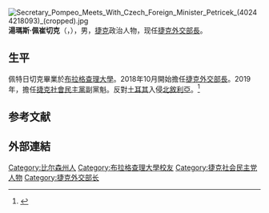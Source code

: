 {{noteTA|1=zh-tw:湯瑪斯;zh-hans:托马什|2=zh-tw:佩崔切克;zh-hans:佩特日切克}}
[[File:Secretary_Pompeo_Meets_With_Czech_Foreign_Minister_Petricek_(40244218093)_(cropped).jpg|thumb]]
'''湯瑪斯·佩崔切克'''（{{lang-cs|Tomáš Petříček}}，{{bd|1981年|9月27日|||catIdx=Petricek}}），男，[[捷克|捷克]]政治人物，现任[[捷克外交部|捷克外交部長]]。

== 生平 ==
佩特日切克畢業於[[布拉格查理大學|布拉格查理大學]]。2018年10月開始擔任[[捷克外交部|捷克外交部長]]。2019年，擔任[[捷克社會民主黨|捷克社會民主黨]]副黨魁。反對[[土耳其|土耳其]]入侵[[羅賈瓦|北敘利亞]]。<ref>{{cite news |title=Statement of the Minister of Foreign Affairs Tomáš Petříček on the Turkish Offensive in Northern Syria |url=https://www.mzv.cz/jnp/en/issues_and_press/mfa_statements/x2019_10_09_statement_of_the_minister_of_foreign.html |work=mzv.cz |date=9 October 2019 |accessdate=2021-04-04 |archive-date=2020-02-01 |archive-url=https://web.archive.org/web/20200201143758/https://www.mzv.cz/jnp/en/issues_and_press/mfa_statements/x2019_10_09_statement_of_the_minister_of_foreign.html |dead-url=yes }}</ref>

==参考文献==
{{reflist}}

==外部連結==
{{Commonscat|Tomáš Petříček}}

{{Authority control}}
{{DEFAULTSORT:Petricek, Tomas}}
[[Category:比尔森州人|Category:比尔森州人]]
[[Category:布拉格查理大學校友|Category:布拉格查理大學校友]]
[[Category:捷克社会民主党人物|Category:捷克社会民主党人物]]
[[Category:捷克外交部长|Category:捷克外交部长]]